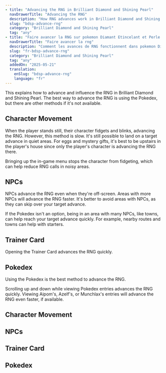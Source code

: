 ```yaml
---
- title: "Advancing the RNG in Brilliant Diamond and Shining Pearl"
  navDrawerTitle: "Advancing the RNG"
  description: "How RNG advances work in Brilliant Diamond and Shining Pearl. Learn what advances the RNG and how to control it for perfect Pokémon."
  slug: "bdsp-advance-rng"
  category: "Brilliant Diamond and Shining Pearl"
  tag: "any"
- title: "Faire avancer la RNG sur pokemon Diamant Etincelant et Perle Scintillante"
  navDrawerTitle: "Faire avancer la rng"
  description: "Comment les avances de RNG fonctionnent dans pokemon Diamand Etincelant et Perle Scintillante. Apprennez comment controler ces avances pour rencontrer des pokemon parfaits!"
  slug: "fr-bdsp-advance-rng"
  category: "Brilliant Diamond and Shining Pearl"
  tag: "any"
  addedOn: "2025-05-21"
  translation:
    enSlug: "bdsp-advance-rng"
    language: "fr"
---
```


<ShowIf slug="/bdsp-advance-rng">

This explains how to advance and influence the RNG in Brilliant Diamond and Shining Pearl. The best way to advance the RNG is using the Pokedex, but there are other methods if it's not available.

## Character Movement

When the player stands still, their character fidgets and blinks, advancing the RNG. However, this method is slow. It's still possible to land on a target advance in quiet areas. For eggs and mystery gifts, it's best to be upstairs in the player's house since only the player's character is advancing the RNG there.

Bringing up the in-game menu stops the character from fidgeting, which can help reduce RNG calls in noisy areas.

## NPCs

NPCs advance the RNG even when they're off-screen. Areas with more NPCs will advance the RNG faster. It's better to avoid areas with NPCs, as they can skip over your target advance.

If the Pokedex isn't an option, being in an area with many NPCs, like towns, can help reach your target advance quickly. For example, nearby routes and towns can help with starters.

## Trainer Card

Opening the Trainer Card advances the RNG quickly.

## Pokedex

Using the Pokedex is the best method to advance the RNG.

Scrolling up and down while viewing Pokedex entries advances the RNG quickly. Viewing Aipom's, Azelf's, or Munchlax's entries will advance the RNG even faster, if available.

</ShowIf>

<ShowIf slug="/fr-bdsp-advance-rng">

## Character Movement

## NPCs

## Trainer Card

## Pokedex

</ShowIf>
